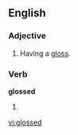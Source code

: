 ==English==

===Adjective===
{{en-adj|-}}

#Having a [[gloss]].

===Verb===
'''glossed'''

#{{past of|[[gloss]]}}

[[vi:glossed]]